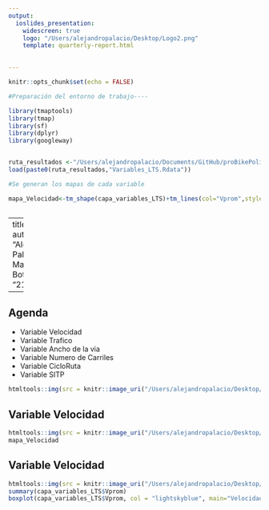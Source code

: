 ```yaml
---
output: 
  ioslides_presentation:
    widescreen: true
    logo: "/Users/alejandropalacio/Desktop/Logo2.png"
    template: quarterly-report.html
    

---
```




```r

knitr::opts_chunk$set(echo = FALSE)

#Preparación del entorno de trabajo----

library(tmaptools)
library(tmap)
library(sf)
library(dplyr)
library(googleway)


ruta_resultados <-"/Users/alejandropalacio/Documents/GitHub/proBikePolicies/LTS/Resultados/"
load(paste0(ruta_resultados,"Variables_LTS.Rdata"))

#Se generan los mapas de cada variable

mapa_Velocidad<-tm_shape(capa_variables_LTS)+tm_lines(col="Vprom",style ="pretty" ,scale=5 ,palette = get_brewer_pal("Reds",6,plot = F) ,title.col ="Velocidad Promedio", textNA = "No", colorNA = "Red")+tmap_mode("view")+tm_view(alpha = 1, basemaps = "OpenStreetMap.BlackAndWhite")



```
---
title: "LTS"
author: "Alejandro Palacio & Marcelo Botero"
date: "21/7/2018"


---



## Agenda

- Variable Velocidad
- Variable Trafico
- Variable Ancho de la via
- Variable Numero de Carriles
- Variable CicloRuta
- Variable SITP

```r

htmltools::img(src = knitr::image_uri("/Users/alejandropalacio/Desktop/Logo.png"), alt = 'logo', style = 'position:absolute; top:0; right:0;padding:40px',width="200px")
```


## Variable Velocidad

```r

htmltools::img(src = knitr::image_uri("/Users/alejandropalacio/Desktop/Logo.png"), alt = 'logo', style = 'position:absolute; top:0; right:0;padding:40px',width="200px")
mapa_Velocidad


```

## Variable Velocidad

```r

htmltools::img(src = knitr::image_uri("/Users/alejandropalacio/Desktop/Logo.png"), alt = 'logo', style = 'position:absolute; top:0; right:0;padding:40px',width="200px")
summary(capa_variables_LTS$Vprom)
boxplot(capa_variables_LTS$Vprom, col = "lightskyblue", main="Velocidad", ylab="Velocidad")

```
